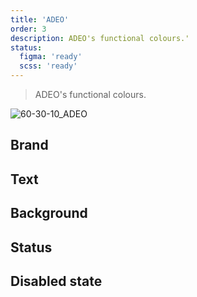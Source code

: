 ```yaml
---
title: 'ADEO'
order: 3
description: ADEO's functional colours.'
status:
  figma: 'ready'
  scss: 'ready'
---
```


> ADEO's functional colours.

![60-30-10_ADEO](60-30-10_ADEO.png)

## Brand

## Text

## Background

## Status

## Disabled state

